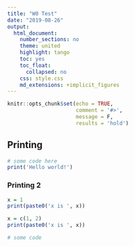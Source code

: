 ```yaml
---
title: "W0 Test"
date: "2019-08-26"
output:
  html_document:
    number_sections: no
    theme: united
    highlight: tango
    toc: yes
    toc_float:
      collapsed: no
    css: style.css
    md_extensions: +implicit_figures
---
```


```r
knitr::opts_chunk$set(echo = TRUE,
                      comment = '#>',
                      message = F,
                      results = 'hold')
```


## Printing

```r
# some code here
print('Hello world!')
```

### Printing 2

```r
x = 1
print(paste0('x is ', x))

x = c(1, 2)
print(paste0('x is ', x))
```


```r
# some code
```
